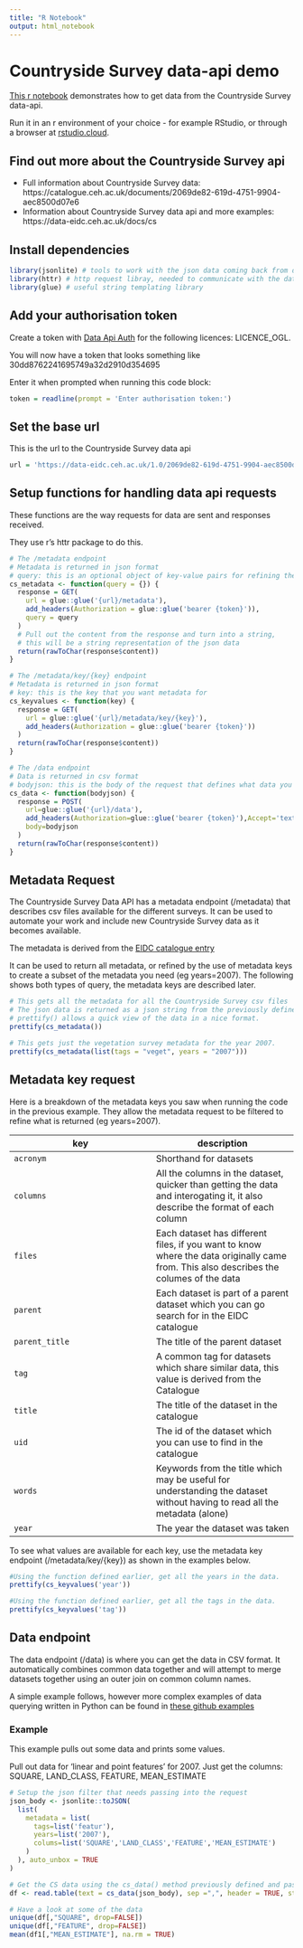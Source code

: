 ```yaml
---
title: "R Notebook"
output: html_notebook
---
```


# Countryside Survey data-api demo

[This r notebook](https://github.com/NERC-CEH/data-api-examples/blob/master/cs-r.Rmd) demonstrates how to get data from the Countryside Survey data-api.

Run it in an r environment of your choice - for example RStudio, or through a browser at [rstudio.cloud](https://rstudio.cloud).

## Find out more about the Countryside Survey api

- Full information about Countryside Survey data: https://catalogue.ceh.ac.uk/documents/2069de82-619d-4751-9904-aec8500d07e6
- Information about Countryside Survey data api and more examples: https://data-eidc.ceh.ac.uk/docs/cs

## Install dependencies
```r
library(jsonlite) # tools to work with the json data coming back from data-api
library(httr) # http request libray, needed to communicate with the data-api
library(glue) # useful string templating library
```

## Add your authorisation token
Create a token with [Data Api Auth](https://data-eidc.ceh.ac.uk/authentication) for the following licences: LICENCE_OGL.

You will now have a token that looks something like 30dd8762241695749a32d2910d354695

Enter it when prompted when running this code block:

```r
token = readline(prompt = 'Enter authorisation token:')
```

## Set the base url

This is the url to the Countryside Survey data api
```r
url = 'https://data-eidc.ceh.ac.uk/1.0/2069de82-619d-4751-9904-aec8500d07e6'
```

## Setup functions for handling data api requests

These functions are the way requests for data are sent and responses received.

They use r's httr package to do this.
```r

# The /metadata endpoint
# Metadata is returned in json format
# query: this is an optional object of key-value pairs for refining the query
cs_metadata <- function(query = {}) {
  response = GET(
    url = glue::glue('{url}/metadata'),
    add_headers(Authorization = glue::glue('bearer {token}')),
    query = query
  )
  # Pull out the content from the response and turn into a string, 
  # this will be a string representation of the json data
  return(rawToChar(response$content))
}

# The /metadata/key/{key} endpoint
# Metadata is returned in json format
# key: this is the key that you want metadata for
cs_keyvalues <- function(key) {
  response = GET(
    url = glue::glue('{url}/metadata/key/{key}'),
    add_headers(Authorization = glue::glue('bearer {token}'))
  )
  return(rawToChar(response$content))
}

# The /data endpoint
# Data is returned in csv format
# bodyjson: this is the body of the request that defines what data you want
cs_data <- function(bodyjson) {
  response = POST(
    url=glue::glue('{url}/data'),
    add_headers(Authorization=glue::glue('bearer {token}'),Accept='text/csv','Content-Type'='application/json'),
    body=bodyjson
  )
  return(rawToChar(response$content))
}

```

## Metadata Request

The Countryside Survey Data API has a metadata endpoint (/metadata) that describes csv files available for the different surveys. It can be used to automate your work and include new Countryside Survey data as it becomes available.

The metadata is derived from the [EIDC catalogue entry](https://catalogue.ceh.ac.uk/documents/2069de82-619d-4751-9904-aec8500d07e6)

It can be used to return all metadata, or refined by the use of metadata keys to create a subset of the metadata you need (eg years=2007). The following shows both types of query, the metadata keys are described later.
```r

# This gets all the metadata for all the Countryside Survey csv files
# The json data is returned as a json string from the previously defined cs_metadata() method.
# prettify() allows a quick view of the data in a nice format.
prettify(cs_metadata())

# This gets just the vegetation survey metadata for the year 2007.
prettify(cs_metadata(list(tags = "veget", years = "2007")))

```

## Metadata key request

Here is a breakdown of the metadata keys you saw when running the code in the previous example.  They allow the metadata request to be filtered to refine what is returned (eg years=2007).

key | description
 ---|---
`acronym` | Shorthand for datasets
`columns` | All the columns in the dataset, quicker than getting the data and interogating it, it also describe the format of each column
`files` | Each dataset has different files, if you want to know where the data originally came from. This also describes the columes of the data
`parent` | Each dataset is part of a parent dataset which you can go search for in the EIDC catalogue
`parent_title` | The title of the parent dataset
`tag` | A common tag for datasets which share similar data, this value is derived from the Catalogue
`title` | The title of the dataset in the catalogue
`uid` | The id of the dataset which you can use to find in the catalogue
`words` | Keywords from the title which may be useful for understanding the dataset without having to read all the metadata (alone)
`year` | The year the dataset was taken

To see what values are available for each key, use the metadata key endpoint (/metadata/key/{key}) as shown in the examples below.
```r

#Using the function defined earlier, get all the years in the data.
prettify(cs_keyvalues('year'))

#Using the function defined earlier, get all the tags in the data.
prettify(cs_keyvalues('tag'))

```

## Data endpoint

The data endpoint (/data) is where you can get the data in CSV format. It automatically combines common data together and will attempt to merge datasets together using an outer join on common column names.

A simple example follows, however more complex examples of data querying written in Python can be found in [these github examples](https://github.com/NERC-CEH/data-api-examples/blob/master/cs-python3-cs.ipynb)

### Example

This example pulls out some data and prints some values.

Pull out data for 'linear and point features' for 2007.  Just get the columns: SQUARE, LAND_CLASS, FEATURE, MEAN_ESTIMATE
```r

# Setup the json filter that needs passing into the request
json_body <- jsonlite::toJSON(
  list(
    metadata = list(
      tags=list('featur'), 
      years=list('2007'),
      colums=list('SQUARE','LAND_CLASS','FEATURE','MEAN_ESTIMATE')
    )
  ), auto_unbox = TRUE
)

# Get the CS data using the cs_data() method previously defined and pass it into a data frame
df <- read.table(text = cs_data(json_body), sep =",", header = TRUE, stringsAsFactors = FALSE)

# Have a look at some of the data
unique(df[,"SQUARE", drop=FALSE])
unique(df[,"FEATURE", drop=FALSE])
mean(df1[,"MEAN_ESTIMATE"], na.rm = TRUE)
```